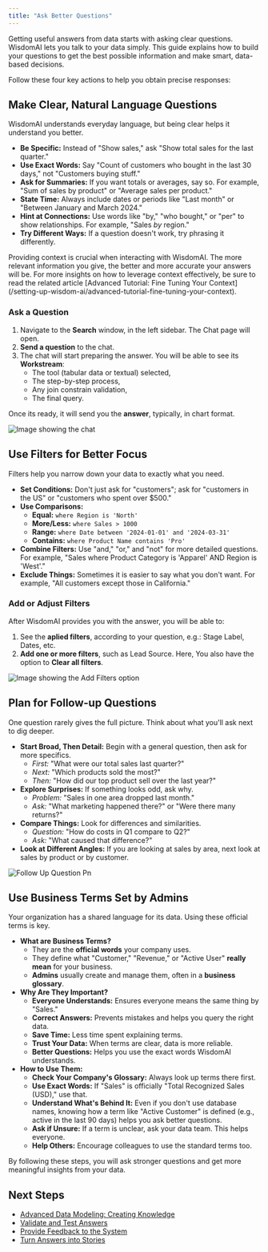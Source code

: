 ```yaml
---
title: "Ask Better Questions"
---
```


Getting useful answers from data starts with asking clear questions. WisdomAI lets you talk to your data simply. This guide explains how to build your questions to get the best possible information and make smart, data-based decisions.

Follow these four key actions to help you obtain precise responses:

<CardGroup cols={2}>
  <Card title="Make Clear, Natural Language Questions" icon="question" href="#make-clear-natural-language-questions">
    
  </Card>
  <Card title="Use Filters for Better Focus" icon="filter" href="#use-filters-for-better-focus">
    
  </Card>
  <Card title="Plan for Follow-up Questions" icon="plus" href="#plan-for-follow-up-questions">
    
  </Card>
  <Card title="Use Business Terms Set by Admins" icon="check" href="#use-business-terms-set-by-admins">
    
  </Card>
</CardGroup>

## Make Clear, Natural Language Questions

WisdomAI understands everyday language, but being clear helps it understand you better.

- **Be Specific:** Instead of "Show sales," ask "Show total sales for the last quarter."
- **Use Exact Words:** Say "Count of customers who bought in the last 30 days," not "Customers buying stuff."
- **Ask for Summaries:** If you want totals or averages, say so. For example, "Sum of sales by product" or "Average sales per product."
- **State Time:** Always include dates or periods like "Last month" or "Between January and March 2024."
- **Hint at Connections:** Use words like "by," "who bought," or "per" to show relationships. For example, "Sales _by_ region."
- **Try Different Ways:** If a question doesn't work, try phrasing it differently.

<Tip>
  Providing context is crucial when interacting with WisdomAI. The more relevant information you give, the better and more accurate your answers will be. For more insights on how to leverage context effectively, be sure to read the related article [Advanced Tutorial: Fine Tuning Your Context](/setting-up-wisdom-ai/advanced-tutorial-fine-tuning-your-context).
</Tip>

### Ask a Question

1. Navigate to the **Search** window, in the left sidebar. The Chat page will open.
2. **Send a question** to the chat.
3. The chat will start preparing the answer. You will be able to see its **Workstream**:
   - The tool (tabular data or textual) selected,
   - The step-by-step process,
   - Any join constrain validation,
   - The final query.

Once its ready, it will send you the **answer**, typically, in chart format.

![Image showing the chat](/images/ask-question.png)

## Use Filters for Better Focus

Filters help you narrow down your data to exactly what you need.

- **Set Conditions:** Don't just ask for "customers"; ask for "customers in the US" or "customers who spent over \$500."
- **Use Comparisons:**
  - **Equal:** `where Region is 'North'`
  - **More/Less:** `where Sales > 1000`
  - **Range:** `where Date between '2024-01-01' and '2024-03-31'`
  - **Contains:** `where Product Name contains 'Pro'`
- **Combine Filters:** Use "and," "or," and "not" for more detailed questions. For example, "Sales where Product Category is 'Apparel' AND Region is 'West'."
- **Exclude Things:** Sometimes it is easier to say what you don't want. For example, "All customers except those in California."

### Add or Adjust Filters

After WisdomAI provides you with the answer, you will be able to:

1. See the **aplied filters**, according to your question, e.g.: Stage Label, Dates, etc.
2. **Add one or more filters**, such as Lead Source. Here, You also have the option to **Clear all filters**.

![Image showing the Add Filters option](/images/add-filters.png)

## Plan for Follow-up Questions

One question rarely gives the full picture. Think about what you'll ask next to dig deeper.

- **Start Broad, Then Detail:** Begin with a general question, then ask for more specifics.
  - _First:_ "What were our total sales last quarter?"
  - _Next:_ "Which products sold the most?"
  - _Then:_ "How did our top product sell over the last year?"
- **Explore Surprises:** If something looks odd, ask why.
  - _Problem:_ "Sales in one area dropped last month."
  - _Ask:_ "What marketing happened there?" or "Were there many returns?"
- **Compare Things:** Look for differences and similarities.
  - _Question:_ "How do costs in Q1 compare to Q2?"
  - _Ask:_ "What caused that difference?"
- **Look at Different Angles:** If you are looking at sales by area, next look at sales by product or by customer.

![Follow Up Question Pn](/images/follow-up-question.png)

## Use Business Terms Set by Admins

Your organization has a shared language for its data. Using these official terms is key.

- **What are Business Terms?**
  - They are the **official words** your company uses.
  - They define what "Customer," "Revenue," or "Active User" **really mean** for your business.
  - **Admins** usually create and manage them, often in a **business glossary**.
- **Why Are They Important?**
  - **Everyone Understands:** Ensures everyone means the same thing by "Sales."
  - **Correct Answers:** Prevents mistakes and helps you query the right data.
  - **Save Time:** Less time spent explaining terms.
  - **Trust Your Data:** When terms are clear, data is more reliable.
  - **Better Questions:** Helps you use the exact words WisdomAI understands.
- **How to Use Them:**
  - **Check Your Company's Glossary:** Always look up terms there first.
  - **Use Exact Words:** If "Sales" is officially "Total Recognized Sales (USD)," use that.
  - **Understand What's Behind It:** Even if you don't use database names, knowing how a term like "Active Customer" is defined (e.g., active in the last 90 days) helps you ask better questions.
  - **Ask if Unsure:** If a term is unclear, ask your data team. This helps everyone.
  - **Help Others:** Encourage colleagues to use the standard terms too.

By following these steps, you will ask stronger questions and get more meaningful insights from your data.

## Next Steps

- [Advanced Data Modeling: Creating Knowledge](/setting-up-wisdom-ai/advanced-data-modeling-creating-knowledge)
- [Validate and Test Answers](/improve-wisdom-ai-responses/validate-and-test-answers)
- [Provide Feedback to the System](/setting-up-wisdom-ai/provide-feedback-to-the-system)
- [Turn Answers into Stories](/using-wisdom-ai-everyday/turn-answers-into-stories)